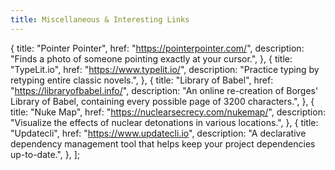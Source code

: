 ```yaml
---
title: Miscellaneous & Interesting Links
---
```



  {
    title: "Pointer Pointer",
    href: "https://pointerpointer.com/",
    description: "Finds a photo of someone pointing exactly at your cursor.",
  },
  {
    title: "TypeLit.io",
    href: "https://www.typelit.io/",
    description: "Practice typing by retyping entire classic novels.",
  },
  {
    title: "Library of Babel",
    href: "https://libraryofbabel.info/",
    description:
      "An online re-creation of Borges' Library of Babel, containing every possible page of 3200 characters.",
  },
  {
    title: "Nuke Map",
    href: "https://nuclearsecrecy.com/nukemap/",
    description:
      "Visualize the effects of nuclear detonations in various locations.",
  },
  {
    title: "Updatecli",
    href: "https://www.updatecli.io",
    description:
      "A declarative dependency management tool that helps keep your project dependencies up-to-date.",
  },
];

<MyLinkGrid links={miscellaneousLinks} gridTitle="Curated & Curious Finds" />
